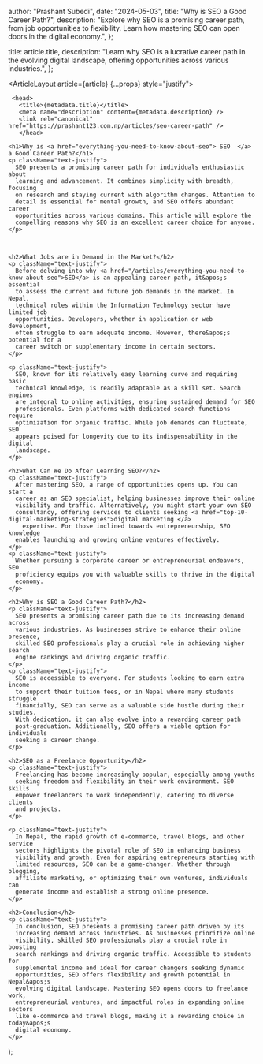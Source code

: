 
  author: "Prashant Subedi",
  date: "2024-05-03",
  title: "Why is SEO a Good Career Path?",
  description:
    "Explore why SEO is a promising career path, from job opportunities to flexibility. Learn how mastering SEO can open doors in the digital economy.",
};

  title: article.title,
  description: "Learn why SEO is a lucrative career path in the evolving digital landscape, offering opportunities across various industries.",
};

  <ArticleLayout article={article} {...props} style="justify">

     <head>
       <title>{metadata.title}</title>
       <meta name="description" content={metadata.description} />
       <link rel="canonical" href="https://prashant123.com.np/articles/seo-career-path" />
       </head>

    <h1>Why is <a href="everything-you-need-to-know-about-seo"> SEO  </a> a Good Career Path?</h1>
    <p className="text-justify">
      SEO presents a promising career path for individuals enthusiastic about
      learning and advancement. It combines simplicity with breadth, focusing
      on research and staying current with algorithm changes. Attention to
      detail is essential for mental growth, and SEO offers abundant career
      opportunities across various domains. This article will explore the
      compelling reasons why SEO is an excellent career choice for anyone.
    </p>

   

    <h2>What Jobs are in Demand in the Market?</h2>
    <p className="text-justify">
      Before delving into why <a href="/articles/everything-you-need-to-know-about-seo">SEO</a> is an appealing career path, it&apos;s essential
      to assess the current and future job demands in the market. In Nepal,
      technical roles within the Information Technology sector have limited job
      opportunities. Developers, whether in application or web development,
      often struggle to earn adequate income. However, there&apos;s potential for a
      career switch or supplementary income in certain sectors.
    </p>
   
    <p className="text-justify">
      SEO, known for its relatively easy learning curve and requiring basic
      technical knowledge, is readily adaptable as a skill set. Search engines
      are integral to online activities, ensuring sustained demand for SEO
      professionals. Even platforms with dedicated search functions require
      optimization for organic traffic. While job demands can fluctuate, SEO
      appears poised for longevity due to its indispensability in the digital
      landscape.
    </p>

    <h2>What Can We Do After Learning SEO?</h2>
    <p className="text-justify">
      After mastering SEO, a range of opportunities opens up. You can start a
      career as an SEO specialist, helping businesses improve their online
      visibility and traffic. Alternatively, you might start your own SEO
      consultancy, offering services to clients seeking <a href="top-10-digital-marketing-strategies">digital marketing </a>
        expertise. For those inclined towards entrepreneurship, SEO knowledge
      enables launching and growing online ventures effectively.
    </p>
    <p className="text-justify">
      Whether pursuing a corporate career or entrepreneurial endeavors, SEO
      proficiency equips you with valuable skills to thrive in the digital
      economy.
    </p>

    <h2>Why is SEO a Good Career Path?</h2>
    <p className="text-justify">
      SEO presents a promising career path due to its increasing demand across
      various industries. As businesses strive to enhance their online presence,
      skilled SEO professionals play a crucial role in achieving higher search
      engine rankings and driving organic traffic.
    </p>
    <p className="text-justify">
      SEO is accessible to everyone. For students looking to earn extra income
      to support their tuition fees, or in Nepal where many students struggle
      financially, SEO can serve as a valuable side hustle during their studies.
      With dedication, it can also evolve into a rewarding career path
      post-graduation. Additionally, SEO offers a viable option for individuals
      seeking a career change.
    </p>

    <h2>SEO as a Freelance Opportunity</h2>
    <p className="text-justify">
      Freelancing has become increasingly popular, especially among youths
      seeking freedom and flexibility in their work environment. SEO skills
      empower freelancers to work independently, catering to diverse clients
      and projects.
    </p>
   
    <p className="text-justify">
      In Nepal, the rapid growth of e-commerce, travel blogs, and other service
      sectors highlights the pivotal role of SEO in enhancing business
      visibility and growth. Even for aspiring entrepreneurs starting with
      limited resources, SEO can be a game-changer. Whether through blogging,
      affiliate marketing, or optimizing their own ventures, individuals can
      generate income and establish a strong online presence.
    </p>

    <h2>Conclusion</h2>
    <p className="text-justify">
      In conclusion, SEO presents a promising career path driven by its
      increasing demand across industries. As businesses prioritize online
      visibility, skilled SEO professionals play a crucial role in boosting
      search rankings and driving organic traffic. Accessible to students for
      supplemental income and ideal for career changers seeking dynamic
      opportunities, SEO offers flexibility and growth potential in Nepal&apos;s
      evolving digital landscape. Mastering SEO opens doors to freelance work,
      entrepreneurial ventures, and impactful roles in expanding online sectors
      like e-commerce and travel blogs, making it a rewarding choice in today&apos;s
      digital economy.
    </p>
  </ArticleLayout>
);
